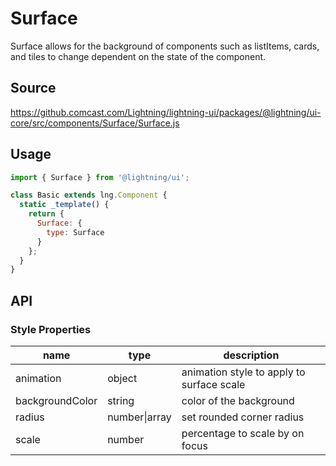 
# Surface

Surface allows for the background of components such as listItems, cards, and tiles to change dependent on the state of the component.

## Source

https://github.comcast.com/Lightning/lightning-ui/packages/@lightning/ui-core/src/components/Surface/Surface.js

## Usage

```js
import { Surface } from '@lightning/ui';

class Basic extends lng.Component {
  static _template() {
    return {
      Surface: {
        type: Surface
      }
    };
  }
}
```

<Canvas>
  <Story id="foundations-surface--surface" />
</Canvas>

## API

### Style Properties

| name            | type          | description                               |
| --------------- | ------------- | ----------------------------------------- |
| animation       | object        | animation style to apply to surface scale |
| backgroundColor | string        | color of the background                   |
| radius          | number\|array | set rounded corner radius                 |
| scale           | number        | percentage to scale by on focus           |
